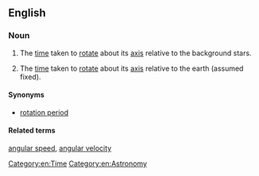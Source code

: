 ==English==
{{wikipedia}}

===Noun===
{{en-noun|head=[[rotational]] [[period]]}}

# {{lb|en|of an astronomic object}} The [[time]] taken to [[rotate]] about its [[axis]] relative to the background stars.
# {{lb|en|of a rotating object on the earth}} The [[time]] taken to [[rotate]] about its [[axis]] relative to the earth (assumed fixed).

====Synonyms====
* [[rotation period]]
[[Category:en:Time]] [[Category:en:Astronomy]]

====Related terms====
[[angular speed]], [[angular velocity]]